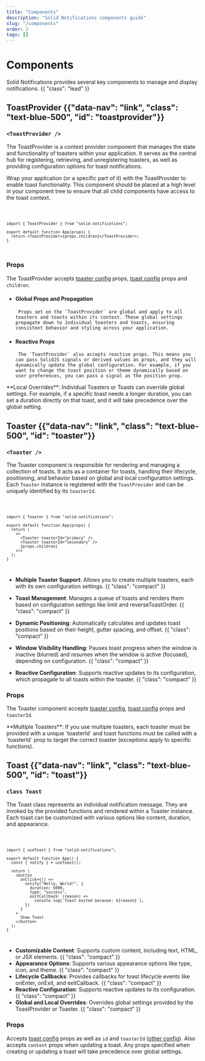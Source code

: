 ```yaml
---
title: "Components"
description: "Solid Notifications components guide"
slug: "/components"
order: 2
tags: []
---
```



<Title>Components</Title>

# Components

Solid Notifications provides several key components to manage and display notifications. {{ "class": "lead" }}

## ToastProvider {{"data-nav": "link", "class": "text-blue-500", "id": "toastprovider"}}

### `<ToastProvider />`

The ToastProvider is a context provider component that manages the state and functionality of toasters within your application. It serves as the central hub for registering, retrieving, and unregistering toasters, as well as providing configuration options for toast notifications.

Wrap your application (or a specific part of it) with the ToastProvider to enable toast functionality. This component should be placed at a high level in your component tree to ensure that all child components have access to the toast context.

<Code lang="tsx">

```tsx
import { ToastProvider } from "solid-notifications";

export default function App(props) {
  return <ToastProvider>{props.children}</ToastProvider>;
}
```

</Code>

### Props

The ToastProvider accepts [toaster config](/props#toaster-config) props, [toast config](/props#toast-config) props and `children`.

- #### Global Props and Propagation

       Props set on the `ToastProvider` are global and apply to all toasters and toasts within its context. These global settings propagate down to individual toasters and toasts, ensuring consistent behavior and styling across your application.

- #### Reactive Props

       The `ToastProvider` also accepts reactive props. This means you can pass SolidJS signals or derived values as props, and they will dynamically update the global configuration. For example, if you want to change the toast position or theme dynamically based on user preferences, you can pass a signal as the position prop.

<HighlightBlock type="info">
  **Local Overrides**: Individual Toasters or Toasts can override global
  settings. For example, if a specific toast needs a longer duration, you can
  set a duration directly on that toast, and it will take precedence over the
  global setting.
</HighlightBlock>

## Toaster {{"data-nav": "link", "class": "text-blue-500", "id": "toaster"}}

### `<Toaster />`

The Toaster component is responsible for rendering and managing a collection of toasts. It acts as a container for toasts, handling their lifecycle, positioning, and behavior based on global and local configuration settings. Each `Toaster` instance is registered with the `ToastProvider` and can be uniquely identified by its `toasterId`.

<Code lang="tsx">

```tsx
import { Toaster } from "solid-notifications";

export default function App(props) {
  return (
    <>
      <Toaster toasterId="primary" />
      <Toaster toasterId="secondary" />
      {props.children}
    </>
  );
}
```

</Code>

- **Multiple Toaster Support**: Allows you to create multiple toasters, each with its own configuration settings. {{ "class": "compact" }}

- **Toast Management**: Manages a queue of toasts and renders them based on configuration settings like limit and reverseToastOrder. {{ "class": "compact" }}

- **Dynamic Positioning**: Automatically calculates and updates toast positions based on their height, gutter spacing, and offset. {{ "class": "compact" }}

- **Window Visibility Handling**: Pauses toast progress when the window is inactive (blurred) and resumes when the window is active (focused), depending on configuration. {{ "class": "compact" }}

- **Reactive Configuration**: Supports reactive updates to its configuration, which propagate to all toasts within the toaster. {{ "class": "compact" }}

### Props

The Toaster component accepts [toaster config](/props#toaster-config), [toast config](/props#toast-config) props and `toasterId`.

<HighlightBlock type="warning">
  **Multiple Toasters**: If you use multiple toasters, each toaster must be
  provided with a unique `toasterId` and toast functions must be called with a
  `toasterId` prop to target the correct toaster (exceptions apply to specific
  functions).
</HighlightBlock>

## Toast {{"data-nav": "link", "class": "text-blue-500", "id": "toast"}}

### `class Toast`

The Toast class represents an individual notification message. They are invoked by the provided functions and rendered within a Toaster instance. Each toast can be customized with various options like content, duration, and appearance.

<Code lang="tsx">

```tsx
import { useToast } from "solid-notifications";

export default function App() {
  const { notify } = useToast();

  return (
    <button
      onClick={() =>
        notify("Hello, World!", {
          duration: 5000,
          type: "success",
          exitCallback: (reason) =>
            console.log(`Toast exited because: ${reason}`),
        })
      }
    >
      Show Toast
    </button>
  );
}
```

</Code>

- **Customizable Content**: Supports custom content, including text, HTML, or JSX elements. {{ "class": "compact" }}
- **Appearance Options**: Supports various appearance options like type, icon, and theme. {{ "class": "compact" }}
- **Lifecycle Callbacks**: Provides callbacks for toast lifecycle events like onEnter, onExit, and exitCallback. {{ "class": "compact" }}
- **Reactive Configuration**: Supports reactive updates to its configuration. {{ "class": "compact" }}
- **Global and Local Overrides**: Overrides global settings provided by the ToastProvider or Toaster. {{ "class": "compact" }}

### Props

Accepts [toast config](/props#toast-config) props as well as `id` and `toasterId` ([other config](/props#other-config)). Also accepts `content` props when updating a toast.
Any props specified when creating or updating a toast will take precedence over global settings.
